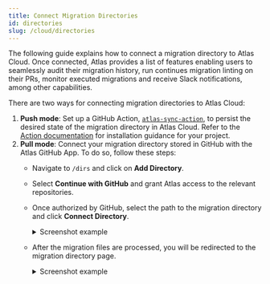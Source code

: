 ```yaml
---
title: Connect Migration Directories
id: directories
slug: /cloud/directories
---
```


The following guide explains how to connect a migration directory to Atlas Cloud. Once connected, Atlas provides a list
of features enabling users to seamlessly audit their migration history, run continues migration linting on their PRs,
monitor executed migrations and receive Slack notifications, among other capabilities.

There are two ways for connecting migration directories to Atlas Cloud:

1. **Push mode**: Set up a GitHub Action, [`atlas-sync-action`](https://github.com/ariga/atlas-sync-action), to persist
  the desired state of the migration directory in Atlas Cloud. Refer to the [Action documentation](https://github.com/ariga/atlas-sync-action#usage)
  for installation guidance for your project.
2. **Pull mode**: Connect your migration directory stored in GitHub with the Atlas GitHub App. To do so, follow these steps:
   - Navigate to `/dirs` and click on **Add Directory**.
   - Select **Continue with GitHub** and grant Atlas access to the relevant repositories.
   - Once authorized by GitHub, select the path to the migration directory and click **Connect Directory**.
     <details>
     <summary>Screenshot example</summary>

     ![](https://atlasgo.io/uploads/images/blog-v010/configure-dir.png)

     </details>
   - After the migration files are processed, you will be redirected to the migration directory page.
     <details>
     <summary>Screenshot example</summary>

     ![](https://atlasgo.io/uploads/images/blog-v010/view-dir-erd.png)

     </details>
